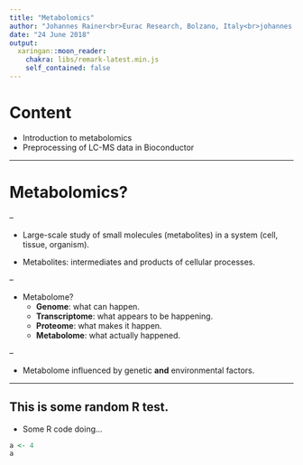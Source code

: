 ```yaml
---
title: "Metabolomics"
author: "Johannes Rainer<br>Eurac Research, Bolzano, Italy<br>johannes.rainer@eurac.edu github/twitter: jotsetung"
date: "24 June 2018"
output: 
  xaringan::moon_reader:
    chakra: libs/remark-latest.min.js
    self_contained: false
---
```


<style type="text/css">

slides > slide:not(.nobackground):after {
  content: '';
}
</style>

# Content

- Introduction to metabolomics
- Preprocessing of LC-MS data in Bioconductor

---

# Metabolomics?

--

- Large-scale study of small molecules (metabolites) in a system (cell, tissue,
  organism).

- Metabolites: intermediates and products of cellular processes.

--

- Metabolome?
  - **Genome**: what can happen.
  - **Transcriptome**: what appears to be happening.
  - **Proteome**: what makes it happen.
  - **Metabolome**: what actually happened.

--

- Metabolome influenced by genetic **and** environmental factors.

---

## This is some random R test.

- Some R code doing...
```r
a <- 4
a
```

